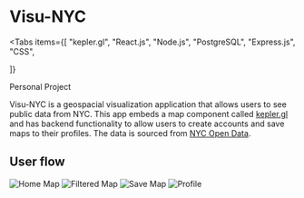 
# Visu-NYC

<Tabs
  items={[
    "kepler.gl",
    "React.js",
    "Node.js",
    "PostgreSQL",
    "Express.js",
    "CSS",

]}

> </Tabs>

<Callout type="info" emoji="👩🏻">
  Personal Project
</Callout>

Visu-NYC is a geospacial visualization application that allows users to see public data from NYC. This app embeds a map component called [kepler.gl](https://kepler.gl/) and has backend functionality to allow users to create accounts and save maps to their profiles. The data is sourced from [NYC Open Data](https://opendata.cityofnewyork.us/).

<Cards>
  <Card
    icon="💻"
    title=" Github"
    href="https://github.com/jtkabenni/visu-nyc"
  />
  <Card
    icon="🔗"
    title=" Site"
    href="https://visu-nyc-frontend.onrender.com/"
  />
</Cards>

## User flow

![Home Map](https://raw.githubusercontent.com/jtkabenni/visu-nyc/main/client/demo/home_view.png)
![Filtered Map](https://raw.githubusercontent.com/jtkabenni/visu-nyc/main/client/demo/home_filtering.png)
![Save Map](https://raw.githubusercontent.com/jtkabenni/visu-nyc/main/client/demo/save_map.png)
![Profile](https://raw.githubusercontent.com/jtkabenni/visu-nyc/main/client/demo/profile_view.png)
